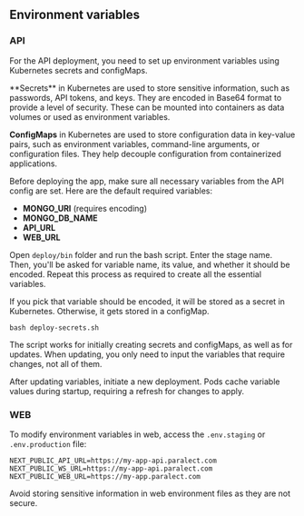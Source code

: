 ## Environment variables

### API

For the API deployment, you need to set up environment variables using Kubernetes secrets and configMaps.

<Info>
  **Secrets** in Kubernetes are used to store sensitive information, such as passwords, API tokens, and keys.
  They are encoded in Base64 format to provide a level of security.
  These can be mounted into containers as data volumes or used as environment variables.

  **ConfigMaps** in Kubernetes are used to store configuration data in key-value pairs, such as environment variables, command-line arguments, or configuration files.
  They help decouple configuration from containerized applications.
</Info>

Before deploying the app, make sure all necessary variables from the API config are set. Here are the default required variables:
* **MONGO_URI** (requires encoding)
* **MONGO_DB_NAME**
* **API_URL**
* **WEB_URL**

Open `deploy/bin` folder and run the bash script.
Enter the stage name. Then, you'll be asked for variable name, its value, and whether it should be encoded.
Repeat this process as required to create all the essential variables.

<Note>
  If you pick that variable should be encoded, it will be stored as a secret in Kubernetes.
  Otherwise, it gets stored in a configMap.
</Note>

```shell
bash deploy-secrets.sh
```

The script works for initially creating secrets and configMaps, as well as for updates.
When updating, you only need to input the variables that require changes, not all of them.

<Warning>
  After updating variables, initiate a new deployment.
  Pods cache variable values during startup, requiring a refresh for changes to apply.
</Warning>

### WEB

To modify environment variables in web, access the `.env.staging` or `.env.production` file:

```plaintext apps/web/.env.production
NEXT_PUBLIC_API_URL=https://my-app-api.paralect.com
NEXT_PUBLIC_WS_URL=https://my-app-api.paralect.com
NEXT_PUBLIC_WEB_URL=https://my-app.paralect.com
```

<Warning>
  Avoid storing sensitive information in web environment files as they are not secure.
</Warning>
